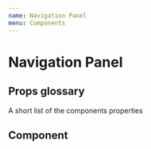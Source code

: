 ```yaml
---
name: Navigation Panel
menu: Components
---
```



# Navigation Panel

## Props glossary

A short list of the components properties

## Component

<Playground>
  <DemoBox>
    <Nav.Panel isExpanded={true}>
      <Nav.Link
        href="#"
        current={false}
        isFocused={true}
        context="panel"
        text="Bikinis"
      />
      <Nav.Link
        href="#"
        current={true}
        isFocused={false}
        context="panel"
        text="One Pieces"
      />
      <Nav.Link
        href="#"
        current={false}
        isFocused={false}
        context="panel"
        text="Yoga & Surf"
      />
      <Nav.Link
        href="#"
        current={false}
        isFocused={false}
        context="panel"
        text="Tanning"
      />
      <Nav.Link
        href="#"
        current={false}
        isFocused={false}
        context="panel"
        text="Healing Flowers"
      />
      <Nav.Link
        href="#"
        current={false}
        isFocused={false}
        context="panel"
        text="The Brand"
      />
      <Nav.Link
        href="#"
        current={false}
        isFocused={false}
        context="panel"
        text="Sustainability"
      />
      <Nav.Link
        href="#"
        current={false}
        isFocused={false}
        context="panel"
        text="Fabric"
      />
    </Nav.Panel>
  </DemoBox>
</Playground>
